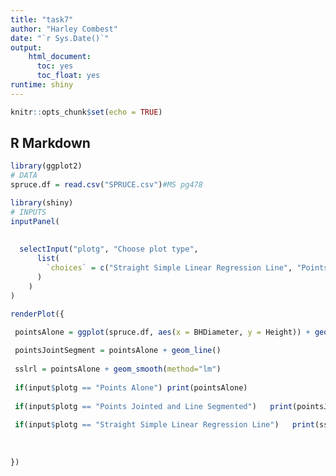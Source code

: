 ---
title: "task7"
author: "Harley Combest"
date: "`r Sys.Date()`"
output: 
    html_document:
      toc: yes
      toc_float: yes
runtime: shiny
---

```{r setup, include=FALSE}
knitr::opts_chunk$set(echo = TRUE)
```

## R Markdown

```{r slr, echo=FALSE}
library(ggplot2)
# DATA
spruce.df = read.csv("SPRUCE.csv")#MS pg478

library(shiny)
# INPUTS
inputPanel(
  
  
  selectInput("plotg", "Choose plot type",
      list(
        `choices` = c("Straight Simple Linear Regression Line", "Points Alone", "Points Jointed and Line Segmented")
      )
    )
)

renderPlot({
  
 pointsAlone = ggplot(spruce.df, aes(x = BHDiameter, y = Height)) + geom_point() 

 pointsJointSegment = pointsAlone + geom_line()
 
 sslrl = pointsAlone + geom_smooth(method="lm")
  
 if(input$plotg == "Points Alone") print(pointsAlone)
 
 if(input$plotg == "Points Jointed and Line Segmented")   print(pointsJointSegment)
 
 if(input$plotg == "Straight Simple Linear Regression Line")   print(sslrl)
 
 
   
})
```
